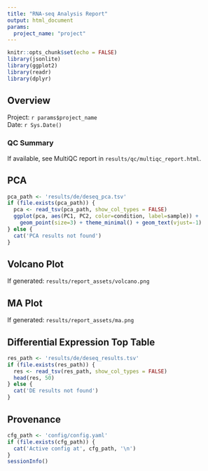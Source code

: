 ```yaml
---
title: "RNA-seq Analysis Report"
output: html_document
params:
  project_name: "project"
---
```


```r
knitr::opts_chunk$set(echo = FALSE)
library(jsonlite)
library(ggplot2)
library(readr)
library(dplyr)
```

## Overview

Project: `r params$project_name`  
Date: `r Sys.Date()`

### QC Summary

If available, see MultiQC report in `results/qc/multiqc_report.html`.

## PCA

```r
pca_path <- 'results/de/deseq_pca.tsv'
if (file.exists(pca_path)) {
  pca <- read_tsv(pca_path, show_col_types = FALSE)
  ggplot(pca, aes(PC1, PC2, color=condition, label=sample)) +
    geom_point(size=3) + theme_minimal() + geom_text(vjust=-1)
} else {
  cat('PCA results not found')
}
```

## Volcano Plot

If generated: `results/report_assets/volcano.png`

## MA Plot

If generated: `results/report_assets/ma.png`

## Differential Expression Top Table

```r
res_path <- 'results/de/deseq_results.tsv'
if (file.exists(res_path)) {
  res <- read_tsv(res_path, show_col_types = FALSE)
  head(res, 50)
} else {
  cat('DE results not found')
}
```

## Provenance

```r
cfg_path <- 'config/config.yaml'
if (file.exists(cfg_path)) {
  cat('Active config at', cfg_path, '\n')
}
sessionInfo()
```








